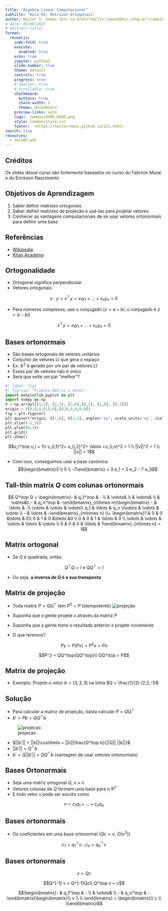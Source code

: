 ```yaml
---
title: "Álgebra Linear Computacional"
subtitle: "Aula 05: Matrizes Ortogonais"
author: Heitor S. Ramos <br> <a href="mailto:ramosh@dcc.ufmg.br">ramosh@dcc.ufmg.br</a>
# date: 03/08/2022 
# abstract-title: 
format:
  revealjs: 
    code-fold: true 
    execute: 
      enabled: true
    echo: true
    jupyter: python3
    slide-number: true
    theme: default
    controls: true
    progress: true
    # smaller: true
    # scrollable: true
    chalkboard:
      buttons: true
      chalk-width: 1
      theme: whiteboard
    preview-links: auto
    logo:  common/UFMG_HEAD.png
    style: common/style.css
    footer:  <https://heitorramos.github.io/alc.html>
search: true
resources:
  - aula05.pdf
---
```

## Créditos
:::{.callout-important}
Os slides desse curso são fortemente baseados no curso do Fabrício Murai e do Erickson Nascimento
:::

## Objetivos de Aprendizagem{.scrollable}

1. Saber definir matrizes ortogonais
2. Saber definir matrizes de projeção e usá-las para
projetar vetores
3. Conhecer as vantagens computacionais de se usar
vetores ortonormais para definir uma base

## Referências
- [Wikipedia](https://en.wikipedia.org/wiki/Orthogonal_matrix)
- [Khan Academy](https://youtu.be/yDwIfYjKEeo)

## Ortogonalidade

- Ortogonal significa perpendicular
- Vetores ortogonais

$$ x \cdot y = x^\top y = x_1y_1 + \ldots + x_ny_n = 0$$

- Para números complexos, use o conjugado ($z = a+bi$, o conjugado é $z = a - bi$)

$$ \bar{x}^\top y = x_1y_1 + \ldots + x_ny_n = 0$$

## Bases ortonormais {.scrollable}

- São bases ortogonais de vetores unitários
- Conjunto de vetores LI que gera o espaço
- Ex: $\mathbb R^2$ é gerado por um par de vetores LI
- Esses par de vetores não é único
- Será que exite um par "melhor"?

```python
#| label: fig1
#| fig-cap: "Produto Matrix x Vetor"
import matplotlib.pyplot as plt
import numpy as np
V = np.array([[1,2], [2,1], [2,0],[0,3], [1,0], [0,1]])
origin = ([0,0,0,0,0,0],[0,0,0,0,0,0])
fig = plt.figure()
plt.quiver(*origin, V[:,0], V[:,1], angles='xy', scale_units='xy', scale=1, color=['red', 'red', 'blue','blue', 'green', 'green'])
plt.xlim((-1,3))
plt.ylim((0,3)) 
plt.grid()
plt.show()
```

$$v_i^\top v_i = 1\\ v_{i,1}^2+ v_{i,2}^2+ \ldots +v_{i,n}^2 = 1 \\ ||v||^2 = 1 \\  ||v|| = 1$$

- Com isso, conseguimos usar a base canônica:
$$\begin{bmatrix}3 \\ 5 \\ -7\end{bmatrix} = 3 e_1 + 5 e_2 - 7 e_3$$

## Tall-thin matrix $Q$ com colunas ortonormais {.scrollable}

$$ Q^\top Q = \begin{bmatrix}- & q_1^\top & - \\ & \vdots& \\ & \vdots& \\ & \vdots&\\ - & q_n^\top & -\end{bmatrix}_{n\times m}\begin{bmatrix} - & \ldots & -\\ \vdots & \vdots & \vdots\\ q_1 & \ldots & q_n \\\vdots & \vdots & \vdots \\ - & \ldots & -\end{bmatrix}_{m\times n} \\= \begin{bmatrix}1 & 0 & 0 &\ldots & 0\\ 0 & 1 & 0 &\ldots &0  \\ 0 & 0 & 1 & \ldots & 0 \\ \vdots & \vdots & \vdots & \ldots & \vdots \\ 0 & 0 & 0 & \ldots & 1\end{bmatrix}_{n\times n} = I$$


## Matrix ortogonal

- Se $Q$ é quadrada, então

$$ Q^\top Q = I \text{  e } QQ^\top = I$$

- Ou seja, **a inversa de $Q$ é a sua transposta**

## Matrix de projeção {.scrollable}

- Toda matriz $P = QQ^\top$ tem $P^2 = P$ (idempotente)
![projeção](figs/projection.png)

- Suponha que a gente projete $x$ através da matriz $P$
- Suponha que a gente tome o resultado anterior e projete novamente
- O que teremos?

$$Py = P(Px) = P^2 x = Px$$

$$P^2 = QQ^\top(QQ^\top)\\ QQ^\top = P$$


## Matrix de projeção{.scrollable}

- Exemplo: Projete o vetor $b = (3,3,3)$ na linha $Q = \frac{1}{3} (2,2,-1)$

:::{.callout-note}
## Solução
- Para calcular a matriz de projeção, basta calcular $P = Q Q^\top$
- $b' = Pb = QQ^\top b$

![projecao](figs/projecao2.svg.png)

- $||b'|| = ||b||\cos\theta = ||b||\frac{Q^\top b}{||Q|| ||b||}$
- $||b'|| = Q^\top b$
- $b' = Q ||b'|| = QQ^\top b$ (vantagem de usar vetores ortonormais)
:::


## Bases Ortonormais

- Seja uma matriz ortogonal $Q$, $n\times n$
- Vetores colunas de $Q$ formam uma base para o $\mathbb R^n$
- E todo vetor $v$ pode ser escrito como

$$ v = c_1q_1+ \ldots + c_nq_n$$

## Bases ortonormais

- Os coeficientes em uma base ortonormal ($Qc = v$, $O(n^3)$)

$$ c_1 =  q_1^\top v \ldots c_n = q_n^\top v$$

\begin{align} q_1^\top v &= q_1^\top(c_1q_1 + c_2q_2 + \ldots + c_nq_n)\\ &= c_1q_1^\top q_1 + c_2q_1^\top q_2 + \ldots + c_nq_1^\top q_n \\ &= c1 \\ \vdots
\end{align}

## Bases ortonormais

$$ v = Qc$$

$$Q^{-1} v = Q^{-1}Qc\\ Q^\top v = c$$

$$\begin{bmatrix}- & q_1^\top & - \\ & \vdots& \\ - & q_n^\top & -\end{bmatrix}\begin{bmatrix}\\ v \\ \\ \end{bmatrix} = \begin{bmatrix}\\ c \\ \\\end{bmatrix}$$

